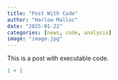 ```yaml
---
title: "Post With Code"
author: "Harlow Malloc"
date: "2025-01-22"
categories: [news, code, analysis]
image: "image.jpg"
---
```


This is a post with executable code.

```r
1 + 1
```
